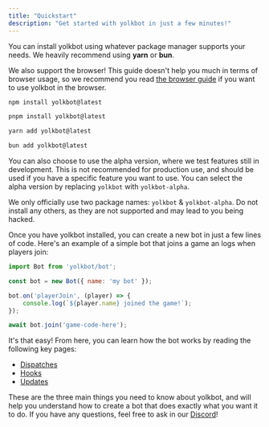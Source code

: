 ```yaml
---
title: "Quickstart"
description: "Get started with yolkbot in just a few minutes!"
---
```


You can install yolkbot using whatever package manager supports your needs. We heavily recommend using **yarn** or **bun**.

<Note>We also support the browser! This guide doesn't help you much in terms of browser usage, so we recommend you read [the browser guide](../how/browser) if you want to use yolkbot in the browser.</Note>

<CodeGroup>

```sh npm
npm install yolkbot@latest
```

```sh pnpm
pnpm install yolkbot@latest
```

```sh yarn
yarn add yolkbot@latest
```

```sh bun
bun add yolkbot@latest
```

</CodeGroup>

You can also choose to use the alpha version, where we test features still in development. This is not recommended for production use, and should be used if you have a specific feature you want to use. You can select the alpha version by replacing `yolkbot` with `yolkbot-alpha`.

<Note>We only officially use two package names: `yolkbot` & `yolkbot-alpha`. Do not install any others, as they are not supported and may lead to you being hacked.</Note>

Once you have yolkbot installed, you can create a new bot in just a few lines of code. Here's an example of a simple bot that joins a game an logs when players join:

```js
import Bot from 'yolkbot/bot';

const bot = new Bot({ name: 'my bot' });

bot.on('playerJoin', (player) => {
    console.log(`${player.name} joined the game!`);
});

await bot.join('game-code-here');
```

It's that easy! From here, you can learn how the bot works by reading the following key pages:

- [Dispatches](../how/dispatches)
- [Hooks](../how/hooks)
- [Updates](../how/updates)

These are the three main things you need to know about yolkbot, and will help you understand how to create a bot that does exactly what you want it to do. If you have any questions, feel free to ask in our [Discord](https://discord.gg/gYugVUCaMr)!